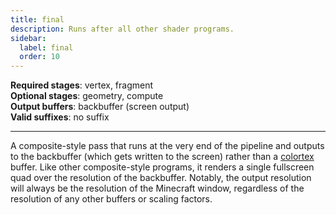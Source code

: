 ```yaml
---
title: final
description: Runs after all other shader programs.
sidebar:
  label: final
  order: 10
---
```


**Required stages**: vertex, fragment  
**Optional stages**: geometry, compute  
**Output buffers**: backbuffer (screen output)  
**Valid suffixes**: no suffix

-------------------------------------------------

A composite-style pass that runs at the very end of the pipeline and outputs to the backbuffer (which gets written to the screen) rather than a [colortex](/current/reference/buffers/colortex) buffer. Like other composite-style programs, it renders a single fullscreen quad over the resolution of the backbuffer. Notably, the output resolution will always be the resolution of the Minecraft window, regardless of the resolution of any other buffers or scaling factors.